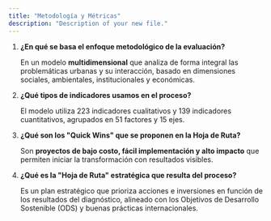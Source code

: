 ```yaml
---
title: "Metodología y Métricas"
description: "Description of your new file."
---
```


1. **¿En qué se basa el enfoque metodológico de la evaluación?**

   En un modelo **multidimensional** que analiza de forma integral las problemáticas urbanas y su interacción, basado en dimensiones sociales, ambientales, institucionales y económicas.
2. **¿Qué tipos de indicadores usamos en el proceso?**

   El modelo utiliza 223 indicadores cualitativos y 139 indicadores cuantitativos, agrupados en 51 factores y 15 ejes.
3. **¿Qué son los "Quick Wins" que se proponen en la Hoja de Ruta?**

   Son **proyectos de bajo costo, fácil implementación y alto impacto** que permiten iniciar la transformación con resultados visibles.
4. **¿Qué es la "Hoja de Ruta" estratégica que resulta del proceso?**

   Es un plan estratégico que prioriza acciones e inversiones en función de los resultados del diagnóstico, alineado con los Objetivos de Desarrollo Sostenible (ODS) y buenas prácticas internacionales.